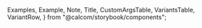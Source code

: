
  Examples,
  Example,
  Note,
  Title,
  CustomArgsTable,
  VariantsTable,
  VariantRow,
} from "@calcom/storybook/components";


<Meta title="UI/Divider" component={Divider} />

<Title title="Divider" suffix="Brief" subtitle="Version 2.0 — Last Update: 05 jan 2023" />

## Definition

Shows the current copy right as well as app version name.

<Canvas>
  <Story name="Divider">
    <VariantsTable titles={[]} columnMinWidth={150}>
      <VariantRow variant="Horizontal">
        <div className="darked:text-inverted">
          Text above
          <Divider />
          Text below
        </div>
      </VariantRow>
      <VariantRow variant="Vertical">
        <div className="darked:text-inverted flex">
          Text left
          <VerticalDivider />
          Text right
        </div>
      </VariantRow>
    </VariantsTable>
  </Story>
</Canvas>
